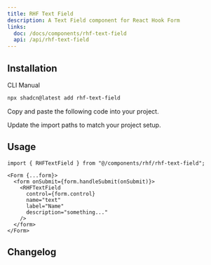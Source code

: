 ```yaml
---
title: RHF Text Field
description: A Text Field component for React Hook Form
links:
  doc: /docs/components/rhf-text-field
  api: /api/rhf-text-field
---
```


<ComponentPreview
  name="rhf-text-field-demo"
  className="[&_input]:max-w-xs"
  description="A form input component."
  type="example"
/>

## Installation

<CodeTabs>

<TabsList>
  <TabsTrigger value="cli">CLI</TabsTrigger>
  <TabsTrigger value="manual">Manual</TabsTrigger>
</TabsList>
<TabsContent value="cli">

```bash
npx shadcn@latest add rhf-text-field
```

</TabsContent>

<TabsContent value="manual">

<Steps>

<Step>Copy and paste the following code into your project.</Step>

<ComponentSource
  src="@/components/rhf/rhf-text-field.tsx"
  title="components/rhf/rhf-text-field.tsx"
/>

<Step>Update the import paths to match your project setup.</Step>

</Steps>

</TabsContent>

</CodeTabs>

## Usage

```tsx
import { RHFTextField } from "@/components/rhf/rhf-text-field";
```

```tsx
<Form {...form}>
  <form onSubmit={form.handleSubmit(onSubmit)}>
    <RHFTextField
      control={form.control}
      name="text"
      label="Name"
      description="something..."
    />
  </form>
</Form>
```

## Changelog

